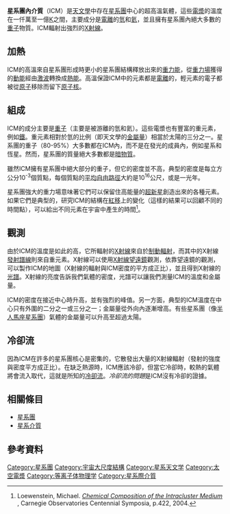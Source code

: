 {{noteTA
|G1=Physics
|G2=Astronomy
}}

'''星系團內介質'''（ICM）是[[天文學|天文學]]中存在[[星系團|星系團]]中心的超高溫氣體，這些[[電漿|電漿]]的溫度在一仟萬至一億[[熱力學溫標|K]]之間，主要成分是[[電離|電離]]的[[氫|氫]]和[[氦|氦]]，並且擁有星系團內絕大多數的[[重子|重子]]物質。ICM輻射出強烈的[[X射線|X射線]]。

== 加熱 ==
ICM的高溫來自星系團形成時更小的星系團結構釋放出來的[[重力能|重力能]]，從[[重力場|重力場]]獲得的[[動能|動能]]經由[[激波|激波]]轉換成[[熱能|熱能]]。高溫保證ICM中的元素都是[[電離|電離]]的，輕元素的電子都被從[[原子|原子]]移除而留下[[原子核|原子核]]。

== 組成 ==
ICM的成分主要是[[重子|重子]]（主要是被游離的氫和氦）。這些電漿也有豐富的重元素，例如[[鐵|鐵]]。重元素相對於氫的比例（即天文學的[[金屬量|金屬量]]）相當於太陽的三分之一。星系團的重子（80-95%）大多數都在ICM內，而不是在發光的成員內，例如星系和恆星。然而，星系團的質量絕大多數都是[[暗物質|暗物質]]。

雖然ICM擁有星系團中絕大部分的重子，但它的密度並不高，典型的密度是每立方公分10<sup>-3</sup>個質點，每個質點的[[平均自由路徑|平均自由路徑]]大約是10<sup>16</sup>公尺，或是一光年。

星系團強大的重力場意味著它們可以保留住高能量的[[超新星|超新星]]創造出來的各種元素。如果它們是典型的，研究ICM的結構在[[紅移|紅移]]上的變化（這樣的結果可以回顧不同的時間點），可以給出不同元素在宇宙中產生的時間<ref>Loewenstein, Michael. ''[http://arxiv.org/abs/astro-ph/0310557 Chemical Composition of the Intracluster Medium] {{Wayback|url=http://arxiv.org/abs/astro-ph/0310557 |date=20191203144554 }}'', Carnegie Observatories Centennial Symposia, p.422, 2004.</ref>。

== 觀測 ==
由於ICM的溫度是如此的高，它所輻射的[[X射線|X射線]]來自於[[制動輻射|制動輻射]]，而其中的X射線[[譜線|發射譜線]]則來自重元素。X射線可以使用[[X射線望遠鏡|X射線望遠鏡]]觀測，依靠望遠鏡的觀測，可以製作ICM的地圖（X射線的輻射與ICM密度的平方成正比），並且得到X射線的[[光譜|光譜]]。X射線的亮度告訴我們氣體的密度，光譜可以讓我們測量ICM的溫度和金屬量。

ICM的密度在接近中心時升高，並有強烈的峰值。另一方面，典型的ICM溫度在中心只有外圍的二分之一或三分之一；金屬量從外向內逐漸增高。有些星系團（像[[半人馬座星系團|半人馬座星系團]]）氣體的金屬量可以升高至超過太陽。

== 冷卻流 ==
因為ICM在許多的星系團核心是密集的，它散發出大量的X射線輻射（發射的強度與密度平方成正比）。在缺乏熱源時，ICM應該冷卻，但當它冷卻時，較熱的氣體將會流入取代，這就是所知的[[冷卻流|冷卻流]]。''冷卻流的問題''是ICM沒有冷卻的證據。

== 相關條目 ==
* [[星系團|星系團]]
* [[星系介質|星系介質]]

== 參考資料 ==
{{Reflist}}

[[Category:星系團|Category:星系團]]
[[Category:宇宙大尺度結構|Category:宇宙大尺度結構]]
[[Category:星系天文学|Category:星系天文学]]
[[Category:太空電漿|Category:太空電漿]]
[[Category:等离子体物理学|Category:等离子体物理学]]
[[Category:星系際介質|Category:星系際介質]]